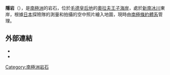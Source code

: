 {{coord|67|57|S|44|47|E|source:GNIS|display=title}}

'''隱岩'''（{{lang-en|Kakure Rocks}}），是[[南極洲|南極洲]]的岩石，位於[[毛德皇后地|毛德皇后地]]的[[奧拉夫王子海岸|奧拉夫王子海岸]]，處於[[新南冰川|新南冰川]]東岸，根據[[日本|日本]]探險隊的測量和拍攝的空中照片繪入地圖，現時由[[南極條約體系|南極條約體系]]管理。

==外部連結==
*{{cite gnis | type = antarid | id = 7727| name = Kakure Rocks | accessdate = 2013-04-12}}
*{{usgs-gazetteer|id=7727}}

{{Antarctica-geo-stub}}
[[Category:南極洲岩石|Category:南極洲岩石]]